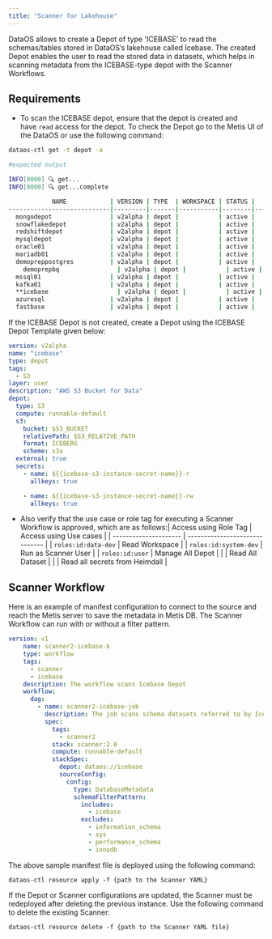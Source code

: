```yaml
---
title: "Scanner for Lakehouse"
---
```


DataOS allows to create a Depot of type 'ICEBASE' to read the schemas/tables stored in DataOS’s lakehouse called Icebase. The created Depot enables the user to read the stored data in datasets, which helps in scanning metadata from the ICEBASE-type depot with the Scanner Workflows.

## **Requirements**

* To scan the ICEBASE depot, ensure that the depot is created and  have `read` access for the depot. To check the Depot go to the Metis UI of the DataOS or use the following command:

```bash
dataos-ctl get -t depot -a

#expected output

INFO[0000] 🔍 get...                                     
INFO[0000] 🔍 get...complete                             

            NAME            | VERSION | TYPE  | WORKSPACE | STATUS |   RUNTIME   |         OWNER          
----------------------------|---------|-------|-----------|--------|-------------|------------------------
  mongodepot                | v2alpha | depot |           | active |             | Jhon Doe
  snowflakedepot            | v2alpha | depot |           | active |             | JOJO
  redshiftdepot             | v2alpha | depot |           | active |             | Kira
  mysqldepot                | v2alpha | depot |           | active |             | Ryuk
  oracle01                  | v2alpha | depot |           | active |             | drdoom
  mariadb01                 | v2alpha | depot |           | active |             | tonystark
  demopreppostgres          | v2alpha | depot |           | active |             | slimshaddy
	demoprepbq                | v2alpha | depot |           | active |             | pengvin
  mssql01                   | v2alpha | depot |           | active |             | hulk
  kafka01                   | v2alpha | depot |           | active |             | peeter
  **icebase                   | v2alpha | depot |           | active |             | blackpink**
  azuresql                  | v2alpha | depot |           | active |             | arnold
  fastbase                  | v2alpha | depot |           | active |             | ddevil
```

If the ICEBASE Depot is not created, create a Depot using the ICEBASE Depot Template given below:

```yaml
version: v2alpha
name: "icebase"
type: depot
tags:
  - S3
layer: user
description: "AWS S3 Bucket for Data"
depot:
  type: S3
  compute: runnable-default
  s3:
    bucket: $S3_BUCKET        
    relativePath: $S3_RELATIVE_PATH           
    format: ICEBERG
    scheme: s3a       
  external: true
  secrets:
    - name: ${{icebase-s3-instance-secret-name}}-r
      allkeys: true

    - name: ${{icebase-s3-instance-secret-name}}-rw
      allkeys: true
```

* Also verify that the use case or role tag for executing a Scanner Workflow is approved, which are as follows:| Access using Role Tag | Access using Use cases         |
  | --------------------- | ------------------------------ |
  | `roles:id:data-dev`   | Read Workspace                 |
  | `roles:id:system-dev` | Run as Scanner User            |
  | `roles:id:user`       | Manage All Depot               |
  |                       | Read All Dataset               |
  |                       | Read all secrets from Heimdall |

## **Scanner Workflow**

Here is an example of manifest configuration to connect to the source and reach the Metis server to save the metadata in Metis DB. The Scanner Workflow can run with or without a filter pattern.

```yaml
version: v1
    name: scanner2-icebase-k
    type: workflow
    tags:
      - scanner
      - icebase
    description: The workflow scans Icebase Depot
    workflow:
      dag:
        - name: scanner2-icebase-job
          description: The job scans schema datasets referred to by Icebase Depot and registers in Metis2
          spec:
            tags:
              - scanner2
            stack: scanner:2.0
            compute: runnable-default
            stackSpec:
              depot: dataos://icebase
              sourceConfig: 
                config:
                  type: DatabaseMetadata
                  schemaFilterPattern:
                    includes:
                      - icebase
                    excludes:
                      - information_schema
                      - sys
                      - performance_schema
                      - innodb
```

The above sample manifest file is deployed using the following command:

```
dataos-ctl resource apply -f {path to the Scanner YAML}
```

<Note>
  If the Depot or Scanner configurations are updated, the Scanner must be redeployed after deleting the previous instance. Use the following command to delete the existing Scanner:

  ```
  dataos-ctl resource delete -f {path to the Scanner YAML file}
  ```
</Note>